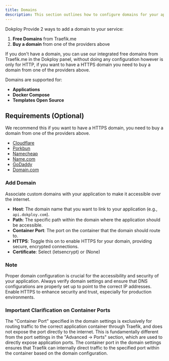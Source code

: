 ```yaml
---
title: Domains
description: This section outlines how to configure domains for your applications in Dokploy, ensuring that your applications are accessible via custom URLs.
---
```



Dokploy Provide 2 ways to add a domain to your service:

1. **Free Domains** from Traefik.me
2. **Buy a domain** from one of the providers above

If you don't have a domain, you can use our integrated free domains from Traefik.me in the Dokploy panel, without doing any configuration however is only for HTTP, if you want to have a HTTPS domain you need to buy a domain from one of the providers above.

Domains are supported for:

- **Applications**
- **Docker Compose**
- **Templates Open Source**


## Requirements (Optional)

We recommend this if you want to have a HTTPS domain, you need to buy a domain from one of the providers above.

- [Cloudflare](https://www.cloudflare.com/)
- [Porkbun](https://porkbun.com/)
- [Namecheap](https://www.namecheap.com/domains/)
- [Name.com](https://www.name.com/)
- [GoDaddy](https://www.godaddy.com/)
- [Domain.com](https://www.domain.com/)

### Add Domain

Associate custom domains with your application to make it accessible over the internet.

- **Host**: The domain name that you want to link to your application (e.g., `api.dokploy.com`).
- **Path**: The specific path within the domain where the application should be accessible.
- **Container Port**: The port on the container that the domain should route to.
- **HTTPS**: Toggle this on to enable HTTPS for your domain, providing secure, encrypted connections.
- **Certificate**: Select (letsencrypt) or (None)


### Note

Proper domain configuration is crucial for the accessibility and security of your application. Always verify domain settings and ensure that DNS configurations are properly set up to point to the correct IP addresses. Enable HTTPS to enhance security and trust, especially for production environments.


### Important Clarification on Container Ports

The "Container Port" specified in the domain settings is exclusively for routing traffic to the correct application container through Traefik, and does not expose the port directly to the internet. This is fundamentally different from the port settings in the "Advanced -> Ports" section, which are used to directly expose application ports. The container port in the domain settings ensures that Traefik can internally direct traffic to the specified port within the container based on the domain configuration.
